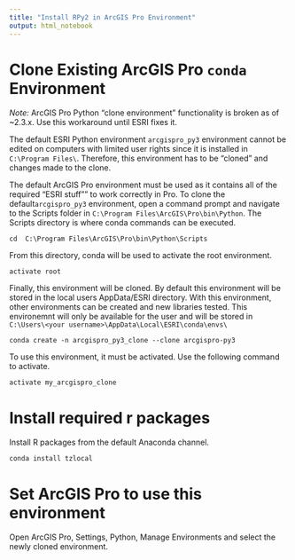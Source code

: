 ```yaml
---
title: "Install RPy2 in ArcGIS Pro Environment"
output: html_notebook
---
```




# Clone Existing ArcGIS Pro `conda` Environment
*Note:* ArcGIS Pro Python "clone environment" functionality is broken as of ~2.3.x. Use this workaround until ESRI fixes it. 

The default ESRI Python environment `arcgispro_py3` environment cannot be edited on computers with limited user rights since it is installed in `C:\Program Files\`. Therefore, this environment has to be "cloned" and changes made to the clone. 

The default ArcGIS Pro environment must be used as it contains all of the required "ESRI stuff"" to work correctly in Pro. To clone the default`arcgispro_py3` environment, open a command prompt and navigate to the Scripts folder in `C:\Program Files\ArcGIS\Pro\bin\Python`. The Scripts directory is where conda commands can be executed.

```
cd  C:\Program Files\ArcGIS\Pro\bin\Python\Scripts
```

From this directory, conda will be used to activate the root environment.

```
activate root
```

Finally, this environment will be cloned. By default this environment will be stored in the local users AppData/ESRI directory. With this environment, other environments can be created and new libraries tested. This environemnt will only be available for the user and will be stored in `C:\Users\<your username>\AppData\Local\ESRI\conda\envs\`

```
conda create -n arcgispro_py3_clone --clone arcgispro-py3
```

To use this environment, it must be activated. Use the following command to activate. 

```
activate my_arcgispro_clone
```

# Install required r packages
Install R packages from the default Anaconda channel. 

```
conda install tzlocal
```

# Set ArcGIS Pro to use this environment
Open ArcGIS Pro, Settings, Python, Manage Environments and select the newly cloned environment. 

